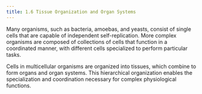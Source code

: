 ```yaml
---
title: 1.6 Tissue Organization and Organ Systems
---
```



Many organisms, such as bacteria, amoebas, and yeasts, consist of single cells that are capable of independent self-replication. More complex organisms are composed of collections of cells that function in a coordinated manner, with different cells specialized to perform particular tasks.

Cells in multicellular organisms are organized into tissues, which combine to form organs and organ systems. This hierarchical organization enables the specialization and coordination necessary for complex physiological functions.
